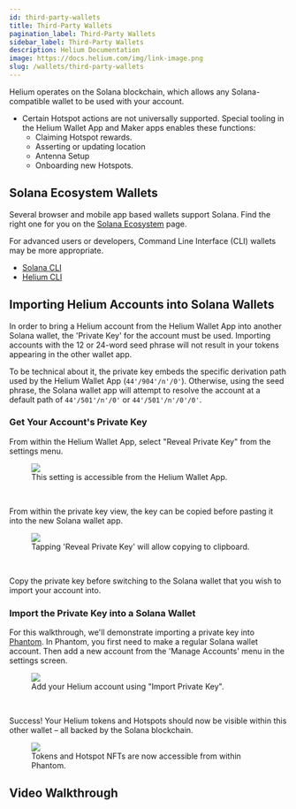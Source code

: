 ```yaml
---
id: third-party-wallets
title: Third-Party Wallets
pagination_label: Third-Party Wallets
sidebar_label: Third-Party Wallets
description: Helium Documentation
image: https://docs.helium.com/img/link-image.png
slug: /wallets/third-party-wallets
---
```



Helium operates on the Solana blockchain, which allows any Solana-compatible wallet to be used with
your account.

- Certain Hotspot actions are not universally supported. Special tooling in the Helium Wallet App
  and Maker apps enables these functions:
  - Claiming Hotspot rewards.
  - Asserting or updating location
  - Antenna Setup
  - Onboarding new Hotspots.

## Solana Ecosystem Wallets

Several browser and mobile app based wallets support Solana. Find the right one for you on the
[Solana Ecosystem](https://solana.com/ecosystem/explore?categories=wallet) page.

For advanced users or developers, Command Line Interface (CLI) wallets may be more appropriate.

- [Solana CLI](https://docs.solanalabs.com/cli/)
- [Helium CLI](/wallets/cli-wallet)

## Importing Helium Accounts into Solana Wallets

In order to bring a Helium account from the Helium Wallet App into another Solana wallet, the
'Private Key' for the account must be used. Importing accounts with the 12 or 24-word seed phrase
will not result in your tokens appearing in the other wallet app.

To be technical about it, the private key embeds the specific derivation path used by the Helium
Wallet App (`44'/904'/n'/0'`). Otherwise, using the seed phrase, the Solana wallet app will attempt
to resolve the account at a default path of `44'/501'/n'/0'` or `44'/501'/n'/0'/0'`.

### Get Your Account's Private Key

From within the Helium Wallet App, select "Reveal Private Key" from the settings menu.

<figure className="screensnippet-wrapper">
  <img
    src={useBaseUrl('/img/wallets/third-party/reveal-private-key.png')}
    className="add-shadow add-shadow-margin add-border-radius"
  />
  <figcaption>This setting is accessible from the Helium Wallet App.</figcaption>
</figure>
<br />

From within the private key view, the key can be copied before pasting it into the new Solana wallet
app.

<figure className="screensnippet-wrapper">
  <img
    src={useBaseUrl('/img/wallets/third-party/reveal-private-key-tap.png')}
    className="add-shadow add-shadow-margin add-border-radius"
    style={{ maxHeight: 'initial', maxWidth: '360px' }}
  />
  <figcaption>Tapping 'Reveal Private Key' will allow copying to clipboard.</figcaption>
</figure>

<br />

Copy the private key before switching to the Solana wallet that you wish to import your account
into.

### Import the Private Key into a Solana Wallet

For this walkthrough, we'll demonstrate importing a private key into
[Phantom](https://phantom.app/). In Phantom, you first need to make a regular Solana wallet account.
Then add a new account from the 'Manage Accounts' menu in the settings screen.

<figure className="screensnippet-wrapper">
  <img
    src={useBaseUrl('/img/wallets/third-party/import-key.png')}
    className="add-shadow add-shadow-margin add-border-radius"
    style={{ maxHeight: 'initial', maxWidth: '360px' }}
  />
  <figcaption>Add your Helium account using "Import Private Key".</figcaption>
</figure>
<br />

Success! Your Helium tokens and Hotspots should now be visible within this other wallet – all backed
by the Solana blockchain.

<figure className="screensnippet-wrapper">
  <img
    src={useBaseUrl('/img/wallets/third-party/imported-account.jpeg')}
    className="add-shadow add-shadow-margin add-border-radius"
    style={{ maxHeight: 'initial', maxWidth: '360px' }}
  />
  <figcaption>Tokens and Hotspot NFTs are now accessible from within Phantom.</figcaption>
</figure>

## Video Walkthrough

<Tweet tweetLink="Helium/status/1649145876646883337" align="center" />
